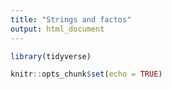 ```yaml
---
title: "Strings and factos"
output: html_document
---
```


```r
library(tidyverse)

knitr::opts_chunk$set(echo = TRUE)
```
